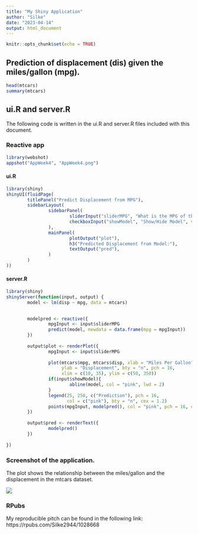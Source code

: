 ```yaml
---
title: "My Shiny Application"
author: "Silke"
date: "2023-04-14"
output: html_document
---
```


```r
knitr::opts_chunk$set(echo = TRUE)
```

## Prediction of displacement (dis) given the miles/gallon (mpg). 


```r
head(mtcars)
summary(mtcars)
```
## ui.R and server.R
The following code is written in the ui.R and server.R files included with this document. 

### Reactive app
```r
library(webshot)
appshot("AppWeek4", "AppWeek4.png")
```

#### ui.R
```r
library(shiny)
shinyUI(fluidPage(
        titlePanel("Predict Displacement from MPG"),
        sidebarLayout(
                sidebarPanel(
                        sliderInput("sliderMPG", "What is the MPG of the car?", 10, 35, value = 20),
                        checkboxInput("showModel", "Show/Hide Model", value = TRUE),
                ), 
                mainPanel(
                        plotOutput("plot"),
                        h3("Predicted Displacement from Model:"),
                        textOutput("pred"),
                )
        )
))
```

#### server.R
```r
library(shiny)
shinyServer(function(input, output) {
        model <- lm(disp ~ mpg, data = mtcars)

        
        modelpred <- reactive({
                mpgInput <- input$sliderMPG
                predict(model, newdata = data.frame(mpg = mpgInput))
        })
        
        output$plot <- renderPlot({
                mpgInput <- input$sliderMPG
                
                plot(mtcars$mpg, mtcars$disp, xlab = "Miles Per Gallon", 
                     ylab = "Displacement", bty = "n", pch = 16,
                     xlim = c(10, 35), ylim = c(50, 350))
                if(input$showModel){
                        abline(model, col = "pink", lwd = 2)
                }
                legend(25, 250, c("Prediction"), pch = 16, 
                       col = c("pink"), bty = "n", cex = 1.2)
                points(mpgInput, modelpred(), col = "pink", pch = 16, cex = 2)
        })
        
        output$pred <- renderText({
                modelpred()
        })
        
})
```

### Screenshot of the application. 
The plot shows the relationship between the miles/gallon and the displacement in the mtcars dataset. 

![](AppWeek4.png)

### RPubs
My reproducible pitch can be found in the following link: https://rpubs.com/Silke2944/1028668  
